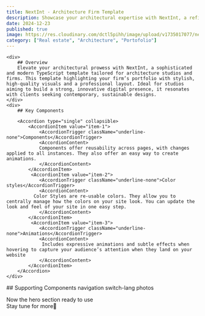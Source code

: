 ```yaml
---
title: NextInt - Architecture Firm Template
description: Showcase your architectural expertise with NextInt, a refined and contemporary typescript template designed for architecture studios and firms.
date: 2024-12-23
published: true
image: https://res.cloudinary.com/dctl5pihh/image/upload/v1735017077/next-int_1_mfwwz4.png
category: ["Real estate", "Architecture", "Portofolio"]
---
```


<ComponentPreview name="nextint" />

<div className="md:py-12 md:px-18">
<div className="w-full grid md:grid-cols-2 grid-cols-1 space-y-4 md:space-y-0 gap-2">

    <div>
        ## Overview
        Elevate your architectural prowess with NextInt, a sophisticated and modern TypeScript template tailored for architecture studios and firms. This template highlighting your firm’s portfolio with stylish, high-quality visuals and a professional layout. Ideal for studios aiming to build a strong, innovative digital presence, it resonates with clients seeking contemporary, sustainable designs.
    </div>
    <div>
        ## Key Components

        <Accordion type="single" collapsible>
            <AccordionItem value="item-1">
                <AccordionTrigger className="underline-none">Components</AccordionTrigger>
                <AccordionContent>
                Components offer reusability across pages, with changes applied to all instances. They also offer an easy way to create animations.
                </AccordionContent>
            </AccordionItem>
             <AccordionItem value="item-2">
                <AccordionTrigger className="underline-none">Color styles</AccordionTrigger>
                <AccordionContent>
              Color Styles are re-usable colors. They allow you to centrally manage how the colors on your site look. You can update the look and feel of your site in one easy step.
                </AccordionContent>
            </AccordionItem>
             <AccordionItem value="item-3">
                <AccordionTrigger className="underline-none">Animations</AccordionTrigger>
                <AccordionContent>
                 Includes expressive animations and subtle effects when hovering to capture your audience’s attention when they land on your website
                </AccordionContent>
            </AccordionItem>
        </Accordion>
    </div>

</div>
## Supporting Components

<Tabs defaultValue="navigation">
  <TabsList className="border-none">
    <TabsTrigger value="navigation">navigation</TabsTrigger>
    <TabsTrigger value="switch-lang">switch-lang</TabsTrigger>
    <TabsTrigger value="photos">photos</TabsTrigger>
  </TabsList>
  <TabsContent value="navigation">
    <ComponentSource name="nextint-nav" />
  </TabsContent>
  <TabsContent value="switch-lang">
    <ComponentSource name="nextint-lang-switch" />
  </TabsContent>
  <TabsContent value="photos">
    <ComponentSource name="nextint-photos" />
  </TabsContent>
</Tabs>

Now the hero section ready to use<br/>
Stay tune for more🚀

</div>

